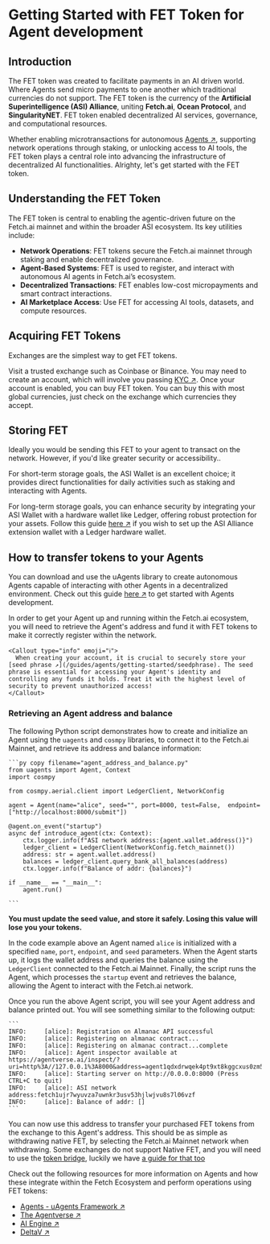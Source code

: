 
# Getting Started with FET Token for Agent development

## Introduction

The FET token was created to facilitate payments in an AI driven world. Where Agents send micro payments to one another which traditional currencies do not support. The FET token is the currency of the **Artificial Superintelligence (ASI) Alliance**, uniting **Fetch.ai**, **Ocean Protocol**, and **SingularityNET**. FET token enabled decentralized AI services, governance, and computational resources.

Whether enabling microtransactions for autonomous [Agents ↗️](/guides/agents/getting-started/whats-an-agent), supporting network operations through staking, or unlocking access to AI tools, the FET token plays a central role into advancing the infrastructure of decentralized AI functionalities. Alrighty, let's get started with the FET token.

## Understanding the FET Token

The FET token is central to enabling the agentic-driven future on the Fetch.ai mainnet and within the broader ASI ecosystem. Its key utilities include:

 - **Network Operations**: FET tokens secure the Fetch.ai mainnet through staking and enable decentralized governance.
 - **Agent-Based Systems**: FET is used to register, and interact with autonomous AI agents in Fetch.ai’s ecosystem.
 - **Decentralized Transactions**: FET enables low-cost micropayments and smart contract interactions.
 - **AI Marketplace Access**: Use FET for accessing AI tools, datasets, and compute resources.

## Acquiring FET Tokens

Exchanges are the simplest way to get FET tokens.

Visit a trusted exchange such as Coinbase or Binance. You may need to create an account, which will involve you
passing [KYC ↗️](https://www.gov.uk/government/publications/know-your-customer-guidance/know-your-customer-guidance-accessible-version). Once your account is enabled, you can buy FET token. You can buy this with most global
currencies, just check on the exchange which currencies they accept.


## Storing FET

Ideally you would be sending this FET to your agent to transact on the network. However, if you'd like greater
security or accessibility..

For short-term storage goals, the ASI Wallet is an excellent choice; it provides direct functionalities for daily activities such as staking and interacting with Agents.

For long-term storage goals, you can enhance security by integrating your ASI Wallet with a hardware wallet like Ledger, offering robust protection for your assets. Follow this guide [here ↗️](/guides/fetch-network/asi-wallet/asi-wallet-hardware-connection-guide) if you wish to set up the ASI Alliance extension wallet with a Ledger hardware wallet.


## How to transfer tokens to your Agents

You can download and use the uAgents library to create autonomous Agents capable of interacting with other Agents in a decentralized environment. Check out this guide [here ↗️](/guides/agents/getting-started/installing-uagent) to get started with Agents development.

In order to get your Agent up and running within the Fetch.ai ecosystem, you will need to retrieve the Agent's address and fund it with FET tokens to make it correctly register within the network.

    <Callout type="info" emoji="ℹ️">
      When creating your account, it is crucial to securely store your [seed phrase ↗️](/guides/agents/getting-started/seedphrase). The seed phrase is essential for accessing your Agent's identity and controlling any funds it holds. Treat it with the highest level of security to prevent unauthorized access!
    </Callout>


### Retrieving an Agent address and balance

The following Python script demonstrates how to create and initialize an Agent using the `uagents` and `cosmpy` libraries, to connect it to the Fetch.ai Mainnet, and retrieve its address and balance information:

    ```py copy filename="agent_address_and_balance.py"
    from uagents import Agent, Context
    import cosmpy
    
    from cosmpy.aerial.client import LedgerClient, NetworkConfig
    
    agent = Agent(name="alice", seed="", port=8000, test=False,  endpoint=["http://localhost:8000/submit"])
    
    @agent.on_event("startup")
    async def introduce_agent(ctx: Context):
        ctx.logger.info(f"ASI network address:{agent.wallet.address()}")
        ledger_client = LedgerClient(NetworkConfig.fetch_mainnet())
        address: str = agent.wallet.address()
        balances = ledger_client.query_bank_all_balances(address)
        ctx.logger.info(f"Balance of addr: {balances}")
    
    if __name__ == "__main__":
        agent.run()
    
    ```

**You must update the seed value, and store it safely. Losing this value will lose you your tokens.**

In the code example above an Agent named `alice` is initialized with a specified `name`, `port`, `endpoint`, and `seed`
parameters. When the Agent starts up, it logs the wallet address and queries the balance using the `LedgerClient` connected to the Fetch.ai Mainnet. Finally, the script runs the Agent, which processes the `startup` event and retrieves the balance, allowing the Agent to interact with the Fetch.ai network.

Once you run the above Agent script, you will see your Agent address and balance printed out. You will see something similar to the following output:

    ```
    INFO:     [alice]: Registration on Almanac API successful
    INFO:     [alice]: Registering on almanac contract...
    INFO:     [alice]: Registering on almanac contract...complete
    INFO:     [alice]: Agent inspector available at https://agentverse.ai/inspect/?uri=http%3A//127.0.0.1%3A8000&address=agent1qdxdrwqek4pt9xt8kggcxus0zm54d4vgdznrs6y5acn26paphervwfj7pdd
    INFO:     [alice]: Starting server on http://0.0.0.0:8000 (Press CTRL+C to quit)
    INFO:     [alice]: ASI network address:fetch1ujr7wyuvza7uwnkr3usv53hjlwjvu8s7l06vzf
    INFO:     [alice]: Balance of addr: []
    ```

You can now use this address to transfer your purchased FET tokens from the exchange to this Agent's address. This
should be as simple as withdrawing native FET, by selecting the Fetch.ai Mainnet network when withdrawing. Some
exchanges do not support Native FET, and you will need to use the [token bridge](https://token-bridge.fetch.ai/),
luckily we have [a guide for that too](/guides/fetch-network/how-to-convert-fet-to-and-from-erc20)


Check out the following resources for more information on Agents and how these integrate within the Fetch Ecosystem and perform operations using FET tokens:

- [Agents - uAgents Framework ↗️](/guides/agents/getting-started/whats-an-agent)
- [The Agentverse ↗️](/concepts/agent-services/agentverse-intro)
- [AI Engine ↗️](/concepts/ai-engine/ai-engine-intro)
- [DeltaV ↗️](/concepts/ai-engine/deltav)

